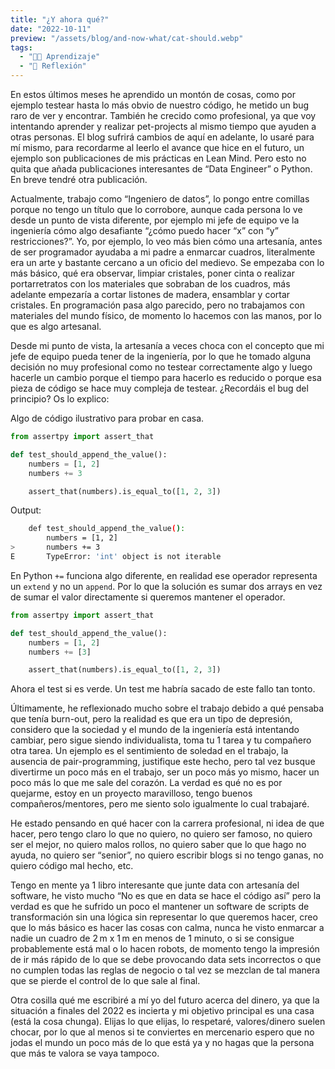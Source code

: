 ```yaml
---
title: "¿Y ahora qué?"
date: "2022-10-11"
preview: "/assets/blog/and-now-what/cat-should.webp"
tags:
  - "👨‍💻 Aprendizaje"
  - "🧠 Reflexión"
---
```


En estos últimos meses he aprendido un montón de cosas, como por ejemplo testear
hasta lo más obvio de nuestro código, he metido un bug raro de ver y encontrar.
También he crecido como profesional, ya que voy intentando aprender y realizar
pet-projects al mismo tiempo que ayuden a otras personas. El blog sufrirá
cambios de aquí en adelante, lo usaré para mí mismo, para recordarme al leerlo
el avance que hice en el futuro, un ejemplo son publicaciones de mis prácticas
en Lean Mind. Pero esto no quita que añada publicaciones interesantes de “Data
Engineer” o Python. En breve tendré otra publicación.

Actualmente, trabajo como “Ingeniero de datos”, lo pongo entre comillas porque
no tengo un título que lo corrobore, aunque cada persona lo ve desde un punto de
vista diferente, por ejemplo mi jefe de equipo ve la ingeniería cómo algo
desafiante “¿cómo puedo hacer “x” con “y” restricciones?”. Yo, por ejemplo, lo
veo más bien cómo una artesanía, antes de ser programador ayudaba a mi padre a
enmarcar cuadros, literalmente era un arte y bastante cercano a un oficio del
medievo. Se empezaba con lo más básico, qué era observar, limpiar cristales,
poner cinta o realizar portarretratos con los materiales que sobraban de los
cuadros, más adelante empezaría a cortar listones de madera, ensamblar y cortar
cristales. En programación pasa algo parecido, pero no trabajamos con materiales
del mundo físico, de momento lo hacemos con las manos, por lo que es algo
artesanal.

Desde mi punto de vista, la artesanía a veces choca con el concepto que mi jefe
de equipo pueda tener de la ingeniería, por lo que he tomado alguna decisión no
muy profesional como no testear correctamente algo y luego hacerle un cambio
porque el tiempo para hacerlo es reducido o porque esa pieza de código se hace
muy compleja de testear. ¿Recordáis el bug del principio? Os lo explico:

Algo de código ilustrativo para probar en casa.

```python
from assertpy import assert_that

def test_should_append_the_value():
    numbers = [1, 2]
    numbers += 3

    assert_that(numbers).is_equal_to([1, 2, 3])
```

Output:

```bash
    def test_should_append_the_value():
        numbers = [1, 2]
>       numbers += 3
E       TypeError: 'int' object is not iterable
```

En Python `+=` funciona algo diferente, en realidad ese operador representa un
`extend` y no un `append`. Por lo que la solución es sumar dos arrays en vez de
sumar el valor directamente si queremos mantener el operador.

```python
from assertpy import assert_that

def test_should_append_the_value():
    numbers = [1, 2]
    numbers += [3]

    assert_that(numbers).is_equal_to([1, 2, 3])
```

Ahora el test si es verde. Un test me habría sacado de este fallo tan tonto.

Últimamente, he reflexionado mucho sobre el trabajo debido a qué pensaba que
tenía burn-out, pero la realidad es que era un tipo de depresión, considero que
la sociedad y el mundo de la ingeniería está intentando cambiar, pero sigue
siendo individualista, toma tu 1 tarea y tu compañero otra tarea. Un ejemplo es
el sentimiento de soledad en el trabajo, la ausencia de pair-programming,
justifique este hecho, pero tal vez busque divertirme un poco más en el trabajo,
ser un poco más yo mismo, hacer un poco más lo que me sale del corazón. La
verdad es qué no es por quejarme, estoy en un proyecto maravilloso, tengo buenos
compañeros/mentores, pero me siento solo igualmente lo cual trabajaré.

He estado pensando en qué hacer con la carrera profesional, ni idea de que
hacer, pero tengo claro lo que no quiero, no quiero ser famoso, no quiero ser el
mejor, no quiero malos rollos, no quiero saber que lo que hago no ayuda, no
quiero ser “senior”, no quiero escribir blogs si no tengo ganas, no quiero
código mal hecho, etc.

Tengo en mente ya 1 libro interesante que junte data con artesanía del software,
he visto mucho “No es que en data se hace el código así” pero la verdad es que
he sufrido un poco el mantener un software de scripts de transformación sin una
lógica sin representar lo que queremos hacer, creo que lo más básico es hacer
las cosas con calma, nunca he visto enmarcar a nadie un cuadro de 2 m x 1 m en
menos de 1 minuto, o si se consigue probablemente está mal o lo hacen robots, de
momento tengo la impresión de ir más rápido de lo que se debe provocando data
sets incorrectos o que no cumplen todas las reglas de negocio o tal vez se
mezclan de tal manera que se pierde el control de lo que sale al final.

Otra cosilla qué me escribiré a mí yo del futuro acerca del dinero, ya que la
situación a finales del 2022 es incierta y mi objetivo principal es una casa
(está la cosa chunga). Elijas lo que elijas, lo respetaré, valores/dinero suelen
chocar, por lo que al menos si te conviertes en mercenario espero que no jodas
el mundo un poco más de lo que está ya y no hagas que la persona que más te
valora se vaya tampoco.

